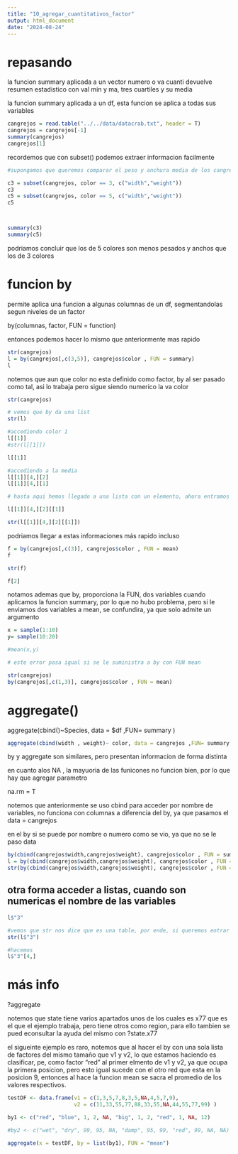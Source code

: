 ```yaml
---
title: "10_agregar_cuantitativos_factor"
output: html_document
date: "2024-08-24"
---
```


# repasando

la funcion summary aplicada a un vector numero o va cuanti devuelve resumen estadistico con val min y ma, tres cuartiles y su media


la funcion summary aplicada a un df, esta funcion se aplica a todas sus variables



```r
cangrejos = read.table("../../data/datacrab.txt", header = T)
cangrejos = cangrejos[-1]
summary(cangrejos)
cangrejos[1]
```

recordemos que con subset() podemos extraer informacion facilmente

```r
#supongamos que queremos comparar el peso y anchura media de los cangrejos de 3 y 5 colores

c3 = subset(cangrejos, color == 3, c("width","weight"))
c3
c5 = subset(cangrejos, color == 5, c("width","weight"))
c5




```

```r
summary(c3)
summary(c5)

```

podriamos concluir que los de 5 colores son menos pesados y anchos que los de 3 colores

# funcion by

permite aplica una funcion a algunas columnas de un df, segmentandolas segun niveles de un factor

by(columnas, factor, FUN = function)

entonces podemos hacer lo mismo que anteriormente mas rapido

```r
str(cangrejos)
l = by(cangrejos[,c(3,5)], cangrejos$color , FUN = summary)
l
```

notemos que aun que color no esta definido como factor, by al ser pasado como tal, asi lo trabaja pero sigue siendo numerico la va color

```r
str(cangrejos)

# vemos que by da una list
str(l)
```

```r
#accediendo color 1
l[[1]]
#str(l[[1]])

l[[1]]

#accediendo a la media
l[[1]][4,][2]
l[[1]][4,][1]

# hasta aqui hemos llegado a una lista con un elemento, ahora entramos al elemnto mismo el cual es un char

l[[1]][4,][2][[1]]

str(l[[1]][4,][2][[1]])

```

podriamos llegar a estas informaciones más rapido incluso


```r

f = by(cangrejos[,c(3)], cangrejos$color , FUN = mean)
f

str(f)

f[2]

```

notamos ademas que by, proporciona la FUN, dos variables cuando aplicamos la funcion summary, por lo que no hubo problema, pero si le enviamos dos variables a mean, se confundira, ya que solo admite un argumento

```r
x = sample(1:10)
y= sample(10:20)

#mean(x,y)

# este error pasa igual si se le suministra a by con FUN mean

str(cangrejos)
by(cangrejos[,c(1,3)], cangrejos$color , FUN = mean)

```

# aggregate()

aggregate(cbind()~Species, data = $df ,FUN= summary )

```r
aggregate(cbind(width , weight)~ color, data = cangrejos ,FUN= summary )


```
by y aggregate son similares, pero presentan informacion de forma distinta

en cuanto  alos NA , la mayuoria de las funicones no funcion bien, por lo que hay que agregar parametro 

na.rm = T


notemos que anteriormente se uso cbind para acceder por nombre de variables, no funciona con columnas a diferencia del by, ya que pasamos el data = cangrejos



en el by si se puede por nombre o numero como se vio, ya que no se le paso data

```r
by(cbind(cangrejos$width,cangrejos$weight), cangrejos$color , FUN = summary)
l = by(cbind(cangrejos$width,cangrejos$weight), cangrejos$color , FUN = summary)
str(by(cbind(cangrejos$width,cangrejos$weight), cangrejos$color , FUN = summary))
```

## otra forma acceder a listas, cuando son numericas el nombre de las variables

```r
l$"3"

#vemos que str nos dice que es una table, por ende, si queremos entrar a la media
str(l$"3")

#hacemos
l$"3"[4,]
```

# más info 
?aggregate

notemos que state tiene varios apartados unos de los cuales es x77 que es el que el ejemplo trabaja, pero tiene otros como region, para ello tambien se pued econsultar la ayuda del mismo con 
?state.x77


el sigueinte ejemplo es raro, notemos que al hacer el by con una sola lista de factores del mismo tamaño que v1 y v2, lo que estamos haciendo es clasificar, pe, como factor "red" al primer elmento de v1 y v2, ya que ocupa la primera posicion, pero esto igual sucede con el otro red que esta en la posicion 9, entonces al hace la funcion mean se sacra el promedio de los valores respectivos.


```r
testDF <- data.frame(v1 = c(1,3,5,7,8,3,5,NA,4,5,7,9),
                     v2 = c(11,33,55,77,88,33,55,NA,44,55,77,99) )

by1 <- c("red", "blue", 1, 2, NA, "big", 1, 2, "red", 1, NA, 12)

#by2 <- c("wet", "dry", 99, 95, NA, "damp", 95, 99, "red", 99, NA, NA)

aggregate(x = testDF, by = list(by1), FUN = "mean")
```









